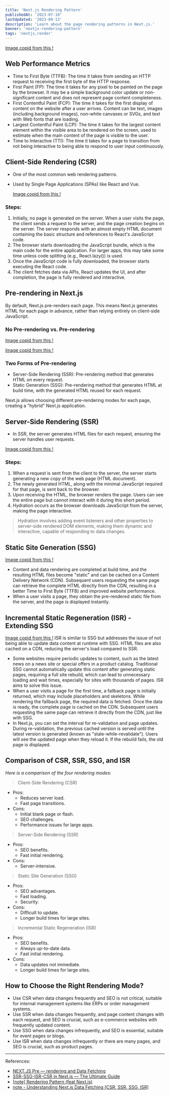 ```yaml
---
title: 'Next.js Rendering Pattern'
publishedAt: '2023-07-10'
lastUpdated: '2023-09-13'
description: 'Learn about the page rendering patterns in Next.js.'
banner: 'nextjs-rendering-pattern'
tags: 'nextjs,render'
---
```


<CloudinaryImg
  mdx
  publicId='boboncode/blogs/nextjs-rendering-pattern/next.js-page-rendering_prnsjr'
  alt='next.js-page-rendering'
  width={730}
  height={900}
/>
[Image copid from this !](https://guydumais.digital/blog/next-js-the-ultimate-cheat-sheet-to-page-rendering/)

## Web Performance Metrics

- Time to First Byte (TTFB): The time it takes from sending an HTTP request to receiving the first byte of the HTTP response.
- First Paint (FP): The time it takes for any pixel to be painted on the page by the browser. It may be a simple background color update or non-significant content and does not represent page content completeness.
- First Contentful Paint (FCP): The time it takes for the first display of content on the website after a user arrives. Content can be text, images (including background images), non-white canvases or SVGs, and text with Web fonts that are loading.
- Largest Contentful Paint (LCP): The time it takes for the largest content element within the visible area to be rendered on the screen, used to estimate when the main content of the page is visible to the user.
- Time to Interactive (TTI): The time it takes for a page to transition from not being interactive to being able to respond to user input continuously.

## Client-Side Rendering (CSR)

- One of the most common web rendering patterns.
- Used by Single Page Applications (SPAs) like React and Vue.

  <CloudinaryImg
    mdx
    publicId='boboncode/blogs/nextjs-rendering-pattern/client-side-rendering'
    alt='client-side-rendering'
    width={730}
    height={450}
  />
  [Image copid from this !](https://medium.com/jspoint/how-javascript-works-in-browser-and-node-ab7d0d09ac2f)

### Steps:

1. Initially, no page is generated on the server. When a user visits the page, the client sends a request to the server, and the page creation begins on the server. The server responds with an almost empty HTML document containing the basic structure and references to React's JavaScript code.
2. The browser starts downloading the JavaScript bundle, which is the main code for the entire application. For larger apps, this may take some time unless code splitting (e.g., React.lazy()) is used.
3. Once the JavaScript code is fully downloaded, the browser starts executing the React code.
4. The client fetches data via APIs, React updates the UI, and after completion, the page is fully rendered and interactive.

## Pre-rendering in Next.js

By default, Next.js pre-renders each page. This means Next.js generates HTML for each page in advance, rather than relying entirely on client-side JavaScript.

### No Pre-rendering vs. Pre-rendering

<CloudinaryImg
  mdx
  publicId='boboncode/blogs/nextjs-rendering-pattern/no-pre-rendering'
  alt='no-pre-rendering'
  width={730}
  height={450}
/>
[Image copid from this !](https://nextjs.org/learn/basics/data-fetching/pre-rendering)

<CloudinaryImg
  mdx
  publicId='boboncode/blogs/nextjs-rendering-pattern/pre-rendering'
  alt='pre-rendering'
  width={730}
  height={450}
/>
[Image copid from this !](https://nextjs.org/learn/basics/data-fetching/pre-rendering)

### Two Forms of Pre-rendering

- Server-Side Rendering (SSR): Pre-rendering method that generates HTML on every request.
- Static Generation (SSG): Pre-rendering method that generates HTML at build time, with the generated HTML reused for each request.

Next.js allows choosing different pre-rendering modes for each page, creating a "hybrid" Next.js application.

## Server-Side Rendering (SSR)

- In SSR, the server generates HTML files for each request, ensuring the server handles user requests.

<CloudinaryImg
  mdx
  publicId='boboncode/blogs/nextjs-rendering-pattern/server-side-rendering'
  alt='server-side-rendering'
  width={730}
  height={450}
/>
[Image copid from this !](https://medium.com/jspoint/how-javascript-works-in-browser-and-node-ab7d0d09ac2f)

### Steps:

1. When a request is sent from the client to the server, the server starts generating a new copy of the web page (HTML document).
2. The newly generated HTML, along with the minimal JavaScript required for that page, is sent back to the browser.
3. Upon receiving the HTML, the browser renders the page. Users can see the entire page but cannot interact with it during this short period.
4. Hydration occurs as the browser downloads JavaScript from the server, making the page interactive.

> Hydration involves adding event listeners and other properties to server-side rendered DOM elements, making them dynamic and interactive, capable of responding to data changes.

## Static Site Generation (SSG)

<CloudinaryImg
  mdx
  publicId='boboncode/blogs/nextjs-rendering-pattern/static-generation'
  alt='static-generation'
  width={730}
  height={450}
/>
[Image copid from this !](https://nextjs.org/learn/basics/data-fetching/two-forms)

- Content and data rendering are completed at build time, and the resulting HTML files become "static" and can be cached on a Content Delivery Network (CDN). Subsequent users requesting the same page can retrieve the complete HTML directly from the CDN, resulting in a better Time to First Byte (TTFB) and improved website performance.
- When a user visits a page, they obtain the pre-rendered static file from the server, and the page is displayed instantly.

## Incremental Static Regeneration (ISR) - Extending SSG

<CloudinaryImg
  mdx
  publicId='boboncode/blogs/nextjs-rendering-pattern/incremental-static-regeneration'
  alt='incremental-static-regeneration'
  width={730}
  height={450}
/>
[Image copid from this !](https://vercel.com/docs/frameworks/nextjs/incremental-static-regeneration)
ISR is similar to SSG but addresses the issue of not being able to update data content
at runtime with SSG. HTML files are also cached on a CDN, reducing the server's load
compared to SSR.

- Some websites require periodic updates to content, such as the latest news on a news site or special offers in a product catalog. Traditional SSG cannot automatically update this content after generating static pages, requiring a full site rebuild, which can lead to unnecessary loading and wait times, especially for sites with thousands of pages. ISR aims to solve this issue.
- When a user visits a page for the first time, a fallback page is initially returned, which may include placeholders and skeletons. While rendering the fallback page, the required data is fetched. Once the data is ready, the complete page is cached on the CDN. Subsequent users requesting the same page can retrieve it directly from the CDN, just like with SSG.
- In Next.js, you can set the interval for re-validation and page updates. During re-validation, the previous cached version is served until the latest version is generated (known as "stale-while-revalidate"). Users will see the updated page when they reload it. If the rebuild fails, the old page is displayed.

## Comparison of CSR, SSR, SSG, and ISR

_Here is a comparison of the four rendering modes:_

> Client-Side Rendering (CSR)

- Pros:
  - Reduces server load.
  - Fast page transitions.
- Cons:
  - Initial blank page or flash.
  - SEO challenges.
  - Performance issues for large apps.

> Server-Side Rendering (SSR)

- Pros:
  - SEO benefits.
  - Fast initial rendering.
- Cons:
  - Server-intensive.

> Static Site Generation (SSG)

- Pros:
  - SEO advantages.
  - Fast loading.
  - Security.
- Cons:
  - Difficult to update.
  - Longer build times for large sites.

> Incremental Static Regeneration (ISR)

- Pros:
  - SEO benefits.
  - Always up-to-date data.
  - Fast initial rendering.
- Cons:
  - Data updates not immediate.
  - Longer build times for large sites.

## How to Choose the Right Rendering Mode?

- Use CSR when data changes frequently and SEO is not critical, suitable for internal management systems like ERPs or order management systems.
- Use SSR when data changes frequently, and page content changes with each request, and SEO is crucial, such as e-commerce websites with frequently updated content.
- Use SSG when data changes infrequently, and SEO is essential, suitable for event pages or blogs.
- Use ISR when data changes infrequently or there are many pages, and SEO is crucial, such as product pages.

---

References:

- [NEXT.JS Pre — rendering and Data Fetching](https://nextjs.org/learn/basics/data-fetching)
- [SSR-SSG-ISR-CSR in Next.js — The Ultimate Guide](https://medium.com/@idrazhar/ssr-ssg-isr-csr-in-next-js-the-ultimate-guide-9d1b90aa995e)
- [[note] Rendering Pattern (feat Next.js)](https://pjchender.dev/react/note-react-rendering-pattern/)
- [note - Understanding Next.js Data Fetching (CSR, SSR, SSG, ISR)](https://hackmd.io/aCjbg0QtQrqCYoe_wugfBw)
